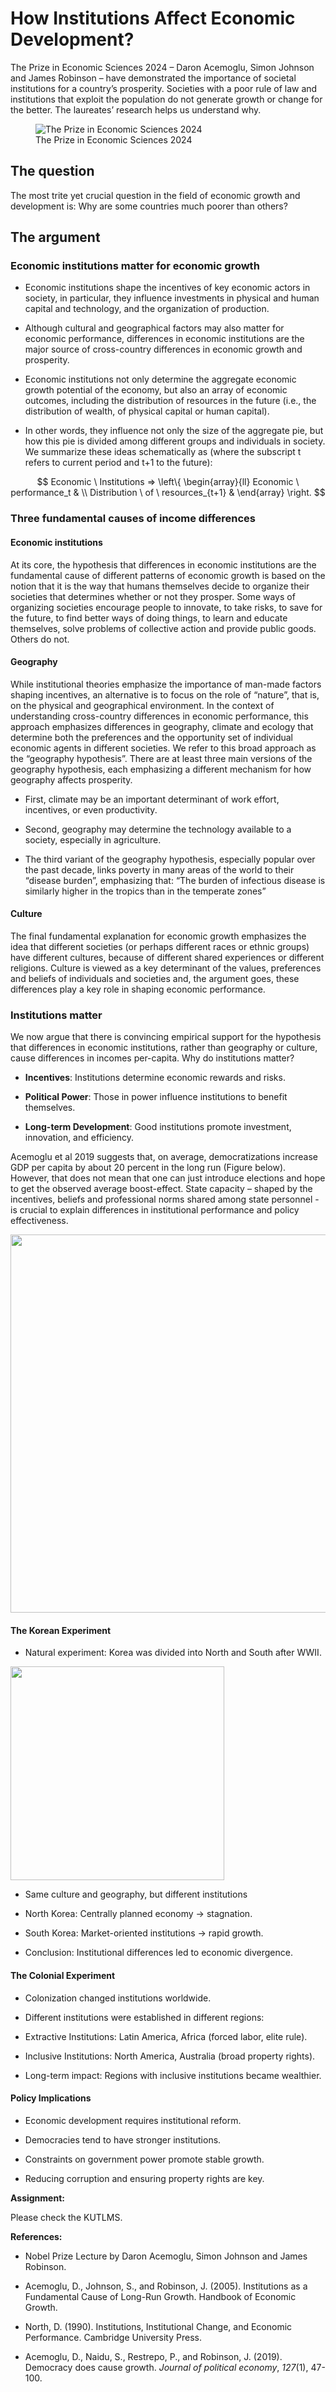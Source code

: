 # How Institutions Affect Economic Development?

The Prize in Economic Sciences 2024 – Daron Acemoglu, Simon Johnson and James Robinson – have demonstrated the importance of societal institutions for a country’s prosperity. Societies with a poor rule of law and institutions that exploit the population do not generate growth or change for the better. The laureates’ research helps us understand why.

![The Prize in Economic Sciences 2024](figures/L17/Nobel_2024.png){fig-align="center"}

## The question

The most trite yet crucial question in the field of economic growth and development is: Why are some countries much poorer than others?

## The argument

### Economic institutions matter for economic growth

-   Economic institutions shape the incentives of key economic actors in society, in particular, they influence investments in physical and human capital and technology, and the organization of production.

-   Although cultural and geographical factors may also matter for economic performance, differences in economic institutions are the major source of cross-country differences in economic growth and prosperity.

-   Economic institutions not only determine the aggregate economic growth potential of the economy, but also an array of economic outcomes, including the distribution of resources in the future (i.e., the distribution of wealth, of physical capital or human capital).

-   In other words, they influence not only the size of the aggregate pie, but how this pie is divided among different groups and individuals in society. We summarize these ideas schematically as (where the subscript t refers to current period and t+1 to the future):

$$ Economic \ Institutions => \left\{ \begin{array}{ll}
Economic \ performance_t & \\
Distribution \ of \ resources_{t+1} & 
\end{array} \right. $$

### Three fundamental causes of income differences

#### Economic institutions

At its core, the hypothesis that differences in economic institutions are the fundamental cause of different patterns of economic growth is based on the notion that it is the way that humans themselves decide to organize their societies that determines whether or not they prosper. Some ways of organizing societies encourage people to innovate, to take risks, to save for the future, to find better ways of doing things, to learn and educate themselves, solve problems of collective action and provide public goods. Others do not.

#### Geography

While institutional theories emphasize the importance of man-made factors shaping incentives, an alternative is to focus on the role of “nature”, that is, on the physical and geographical environment. In the context of understanding cross-country differences in economic performance, this approach emphasizes differences in geography, climate and ecology that determine both the preferences and the opportunity set of individual economic agents in different societies. We refer to this broad approach as the “geography hypothesis”. There are at least three main versions of the geography hypothesis, each emphasizing a different mechanism for how geography affects prosperity.

-   First, climate may be an important determinant of work effort, incentives, or even productivity.

-   Second, geography may determine the technology available to a society, especially in agriculture.

-   The third variant of the geography hypothesis, especially popular over the past decade, links poverty in many areas of the world to their “disease burden”, emphasizing that: “The burden of infectious disease is similarly higher in the tropics than in the temperate zones”

#### Culture

The final fundamental explanation for economic growth emphasizes the idea that different societies (or perhaps different races or ethnic groups) have different cultures, because of different shared experiences or different religions. Culture is viewed as a key determinant of the values, preferences and beliefs of individuals and societies and, the argument goes, these differences play a key role in shaping economic performance.

### Institutions matter

We now argue that there is convincing empirical support for the hypothesis that differences in economic institutions, rather than geography or culture, cause differences in incomes per-capita. Why do institutions matter?

-   **Incentives**: Institutions determine economic rewards and risks.

-   **Political Power**: Those in power influence institutions to benefit themselves.

-   **Long-term Development**: Good institutions promote investment, innovation, and efficiency.

Acemoglu et al 2019 suggests that, on average, democratizations increase GDP per capita by about 20 percent in the long run (Figure below). However, that does not mean that one can just introduce elections and hope to get the observed average boost-effect. State capacity – shaped by the incentives, beliefs and professional norms shared among state personnel - is crucial to explain differences in institutional performance and policy effectiveness.

![](figures/L18/Democracy.png){fig-align="center" width="605"}

#### The Korean Experiment

-   Natural experiment: Korea was divided into North and South after WWII.

![](figures/L18/Korea.jpg){fig-align="center" width="342"}

-   Same culture and geography, but different institutions

-   North Korea: Centrally planned economy → stagnation.

-   South Korea: Market-oriented institutions → rapid growth.

-   Conclusion: Institutional differences led to economic divergence.

#### The Colonial Experiment

-   Colonization changed institutions worldwide.

-   Different institutions were established in different regions:

-   Extractive Institutions: Latin America, Africa (forced labor, elite rule).

-   Inclusive Institutions: North America, Australia (broad property rights).

-   Long-term impact: Regions with inclusive institutions became wealthier.

#### Policy Implications

-   Economic development requires institutional reform.

-   Democracies tend to have stronger institutions.

-   Constraints on government power promote stable growth.

-   Reducing corruption and ensuring property rights are key.

**Assignment:**

Please check the KUTLMS.

**References:**

-   Nobel Prize Lecture by Daron Acemoglu, Simon Johnson and James Robinson.

-   Acemoglu, D., Johnson, S., and Robinson, J. (2005). Institutions as a Fundamental Cause of Long-Run Growth. Handbook of Economic Growth.

-   North, D. (1990). Institutions, Institutional Change, and Economic Performance. Cambridge University Press.

-   Acemoglu, D., Naidu, S., Restrepo, P., and Robinson, J. (2019). Democracy does cause growth. *Journal of political economy*, *127*(1), 47-100.
